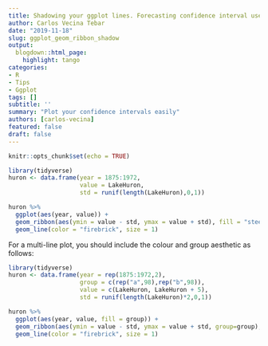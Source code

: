 ```yaml
---
title: Shadowing your ggplot lines. Forecasting confidence interval use case.
author: Carlos Vecina Tebar
date: "2019-11-18"
slug: ggplot_geom_ribbon_shadow
output:
  blogdown::html_page:
    highlight: tango
categories:
- R
- Tips
- Ggplot
tags: []
subtitle: ''
summary: "Plot your confidence intervals easily"
authors: [carlos-vecina]
featured: false
draft: false
---
```


```r
knitr::opts_chunk$set(echo = TRUE)
```

```r
library(tidyverse)
huron <- data.frame(year = 1875:1972, 
                    value = LakeHuron,
                    std = runif(length(LakeHuron),0,1))

huron %>% 
  ggplot(aes(year, value)) + 
  geom_ribbon(aes(ymin = value - std, ymax = value + std), fill = "steelblue2") + 
  geom_line(color = "firebrick", size = 1)

```

For a multi-line plot, you should include the colour and group aesthetic as follows:

```r
library(tidyverse)
huron <- data.frame(year = rep(1875:1972,2), 
                    group = c(rep("a",98),rep("b",98)),
                    value = c(LakeHuron, LakeHuron + 5),
                    std = runif(length(LakeHuron)*2,0,1))

huron %>% 
  ggplot(aes(year, value, fill = group)) + 
  geom_ribbon(aes(ymin = value - std, ymax = value + std, group=group), fill = "steelblue2") + 
  geom_line(color = "firebrick", size = 1)

```


